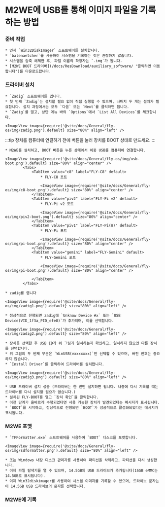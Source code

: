 
# M2WE에 USB를 통해 이미지 파일을 기록하는 방법

### 준비 작업

    * 먼저 `Win32DiskImager` 소프트웨어를 설치합니다.
    * `balenaetcher`를 사용하여 시스템을 기록하는 것은 권장하지 않습니다.
    * 시스템을 압축 해제한 후, 파일 이름의 확장자는 `.img`가 됩니다.
    * [M2WE BOOT 드라이버](/docs/ResDownload/auxiliary_software/ "클릭하면 이동합니다")를 다운로드합니다.

### 드라이버 설치

    * `Zadig` 소프트웨어를 엽니다.
    * 첫 번째 `Zadig`는 설치할 필요 없이 직접 실행할 수 있으며, 나머지 두 개는 설치가 필요합니다. 설치 과정에서는 모두 `다음` 또는 `Next`를 클릭하면 됩니다.
    * `Zadig`를 열고, 상단 메뉴 바의 `Options`에서 `List All Devices`를 체크합니다.

    <ImageView image={require('@site/docs/General/fly-os/img/zadig.png').default} size="80%" align="left" />

:::tip
장치를 컴퓨터에 연결하기 전에 버튼을 눌러 장치를 BOOT 상태로 만드세요.
:::

    * M2WE를 설치하고, BOOT 버튼을 누른 상태에서 이중 USB를 컴퓨터에 연결합니다.

    <ImageView image={require('@site/docs/General/fly-os/img/usb-boot.png').default} size="80%" align="center" />
            <Tabs>
                <TabItem value="c8" label="FLY-C8" default>
                    * FLY-C8 포트

                    <ImageView image={require('@site/docs/General/fly-os/img/c8-boot.png').default} size="80%" align="center" />
                </TabItem>
                <TabItem value="piv2" label="FLY-Pi v2" default>
                    * FLY-Pi v2 포트

                    <ImageView image={require('@site/docs/General/fly-os/img/piv2-boot.png').default} size="80%" align="center" />
                </TabItem>
                <TabItem value="piv1" label="FLY-Pi(π)" default>
                    * FLY-Pi 포트

                    <ImageView image={require('@site/docs/General/fly-os/img/pi-boot.png').default} size="80%" align="center" />
                </TabItem>
                <TabItem value="gemini" label="FLY-Gemini" default>
                    * FLY-Gemini 포트

                    <ImageView image={require('@site/docs/General/fly-os/img/pi-boot.png').default} size="80%" align="center" />

                </TabItem>
            </Tabs>

    * zadig를 엽니다

    <ImageView image={require('@site/docs/General/fly-os/img/zadig1.png').default} size="80%" align="left" />

    * 정상적으로 진행되면 zadig에 `Unknow Device #x` 또는 `USB Device(VID_1f3a_PID_efe8)`가 추가되며, 이를 선택합니다.

    <ImageView image={require('@site/docs/General/fly-os/img/zadig2.png').default} size="80%" align="left" />

    * 장치를 선택한 후 USB ID가 위 그림과 일치하는지 확인하고, 일치하지 않으면 다른 장치를 선택합니다.
    * 위 그림의 두 번째 부분은 `WinUSB(vxxxxxxx)`만 선택할 수 있으며, 버전 번호는 중요하지 않습니다.
    * `Install Driver`를 클릭하여 드라이버를 설치합니다.

    <ImageView image={require('@site/docs/General/fly-os/img/zadig3.png').default} size="80%" align="left" />

    * USB 드라이버 설치 성공 (드라이버는 한 번만 설치하면 됩니다. 나중에 다시 기록할 때는 드라이버를 다시 설치할 필요가 없습니다.)
    * 설치된 FLY-BOOT를 열고 `장치 확인`을 클릭합니다.
    * 이전 단계가 올바르게 수행되었다면 사용 가능한 장치가 발견되었다는 메시지가 표시됩니다.
    * `BOOT`를 시작하고, 정상적으로 진행되면 `BOOT`가 성공적으로 활성화되었다는 메시지가 표시됩니다.

### M2WE 포맷

    * `TFFormatter.exe` 소프트웨어를 사용하여 `BOOT` 디스크를 포맷합니다.

    <ImageView image={require('@site/docs/General/fly-os/img/sdformatter.png').default} size="80%" align="left" />

    * 또는 Windows 내장 디스크 관리자를 사용하여 파티션을 삭제하고, 파티션을 다시 생성합니다.
    * 이제 파일 탐색기를 열 수 있으며, 14.5GB의 USB 드라이브가 추가됩니다(16GB eMMC는 14.5GB로 표시됩니다).
    * 이제 Win32diskimager를 사용하여 시스템 이미지를 기록할 수 있으며, 드라이브 문자는 이 14.5GB USB 드라이브의 문자를 선택합니다.

### M2WE에 기록

<WIN32 />